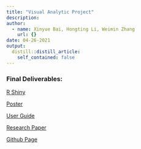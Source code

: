 ```yaml
---
title: "Visual Analytic Project"
description: 
author:
  - name: Xinyue Bai, Hongting Li, Weimin Zhang
    url: {}
date: 04-26-2021
output:
  distill::distill_article:
    self_contained: false
---
```


### Final Deliverables:

[R Shiny](https://vizfviz.shinyapps.io/visualisation/)

[Poster](www/3rdPoster.pdf)

[User Guide](www/UserGuide.pdf)

[Research Paper](www/ResearchPaper.pdf)

[Github Page](https://github.com/ISSS608-Group14/Visual-Analytics-Project)

